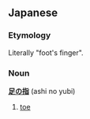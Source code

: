 ==Japanese==
===Etymology===
Literally "foot's finger".
===Noun===
'''[[足]]の[[指]]''' (ashi no yubi)
#[[toe]]